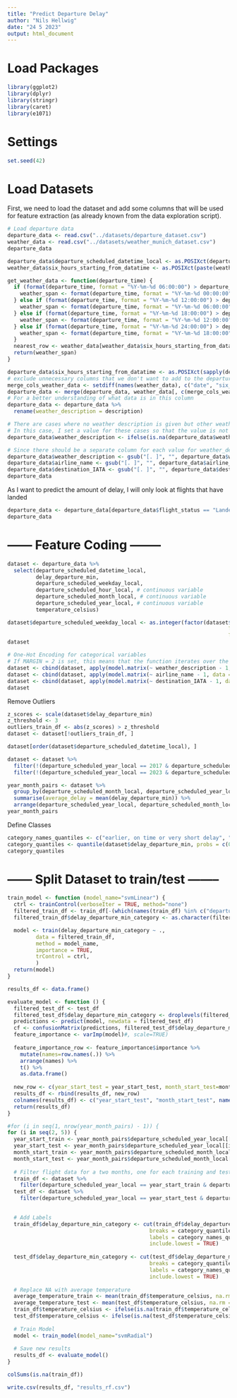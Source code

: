 ```yaml
---
title: "Predict Departure Delay"
author: "Nils Hellwig"
date: "24 5 2023"
output: html_document
---
```


# Load Packages

```r
library(ggplot2)
library(dplyr)
library(stringr)
library(caret)
library(e1071)
```

# Settings

```r
set.seed(42)
```

# Load Datasets

First, we need to load the dataset and add some columns that will be used for feature extraction (as already known from the data exploration script).

```r
# Load departure data
departure_data <- read.csv("../datasets/departure_dataset.csv")
weather_data <- read.csv("../datasets/weather_munich_dataset.csv")
departure_data
```

```r
departure_data$departure_scheduled_datetime_local <- as.POSIXct(departure_data$departure_scheduled_datetime_local)
weather_data$six_hours_starting_from_datatime <- as.POSIXct(paste(weather_data$date, weather_data$six_hours_starting_from))
```

```r
get_weather_data <- function(departure_time) {
  if (format(departure_time, format = "%Y-%m-%d 06:00:00") > departure_time) {
    weather_span <- format(departure_time, format = "%Y-%m-%d 00:00:00")
  } else if (format(departure_time, format = "%Y-%m-%d 12:00:00") > departure_time) {
    weather_span <- format(departure_time, format = "%Y-%m-%d 06:00:00")
  } else if (format(departure_time, format = "%Y-%m-%d 18:00:00") > departure_time) {
    weather_span <- format(departure_time, format = "%Y-%m-%d 12:00:00")
  } else if (format(departure_time, format = "%Y-%m-%d 24:00:00") > departure_time) {
    weather_span <- format(departure_time, format = "%Y-%m-%d 18:00:00")
  } 
  nearest_row <- weather_data[weather_data$six_hours_starting_from_datatime == weather_span,]
  return(weather_span)
}

departure_data$six_hours_starting_from_datatime <- as.POSIXct(sapply(departure_data$departure_scheduled_datetime_local, get_weather_data))
# exclude unnecessary columns that we don't want to add to the departure_data dataframe
merge_cols_weather_data <- setdiff(names(weather_data), c("date", "six_hours_starting_from"))
departure_data <- merge(departure_data, weather_data[, c(merge_cols_weather_data)], by.x = "six_hours_starting_from_datatime", by.y = "six_hours_starting_from_datatime", all.x = TRUE)
# For a better understanding of what data is in this column
departure_data <- departure_data %>%
  rename(weather_description = description)

# There are cases where no weather description is given but other weather data such as temperature is available. 
# In this case, I set a value for these cases so that the value is not NA but such cases get their own column for the one-hot encoding.
departure_data$weather_description <- ifelse(is.na(departure_data$weather_description), "Notspecified", departure_data$weather_description)

# Since there should be a separate column for each value for weather_description later, which then has its value as the column name, I remove all "." and spaces so that you can access the column name later using $ in R.
departure_data$weather_description <- gsub("[. ]", "", departure_data$weather_description)
departure_data$airline_name <- gsub("[. ]", "", departure_data$airline_name)
departure_data$destination_IATA <- gsub("[. ]", "", departure_data$destination_IATA)
departure_data
```

As I want to predict the amount of delay, I will only look at flights that have landed

```r
departure_data <- departure_data[departure_data$flight_status == "Landed", ]
departure_data
```

# ------ Feature Coding --------

```r
dataset <- departure_data %>%
  select(departure_scheduled_datetime_local,
         delay_departure_min,
         departure_scheduled_weekday_local,
         departure_scheduled_hour_local, # continuous variable
         departure_scheduled_month_local, # continuous variable 
         departure_scheduled_year_local, # continuous variable
         temperature_celsius)
```

```r
dataset$departure_scheduled_weekday_local <- as.integer(factor(dataset$departure_scheduled_weekday_local,
                                                                      levels = c("Monday", "Tuesday", "Wednesday", "Thursday", "Friday", "Saturday", "Sunday"),
                                                                      labels = 1:7))
dataset
```

```r
# One-Hot Encoding for categorical variables
# If MARGIN = 2 is set, this means that the function iterates over the columns of the matrix.
dataset <- cbind(dataset, apply(model.matrix(~ weather_description - 1, data = departure_data), 2, as.integer)) 
dataset <- cbind(dataset, apply(model.matrix(~ airline_name - 1, data = departure_data), 2, as.integer))
dataset <- cbind(dataset, apply(model.matrix(~ destination_IATA - 1, data = departure_data), 2, as.integer))
dataset
```

Remove Outliers

```r
z_scores <- scale(dataset$delay_departure_min)
z_threshold <- 3
outliers_train_df <- abs(z_scores) > z_threshold
dataset <- dataset[!outliers_train_df, ]
```

```r
dataset[order(dataset$departure_scheduled_datetime_local), ]
```

```r
dataset <- dataset %>%
  filter(!(departure_scheduled_year_local == 2017 & departure_scheduled_month_local == 9)) %>%
  filter(!(departure_scheduled_year_local == 2023 & departure_scheduled_month_local == 5))
```


```r
year_month_pairs <- dataset %>%
  group_by(departure_scheduled_month_local, departure_scheduled_year_local) %>%
  summarise(average_delay = mean(delay_departure_min)) %>%
  arrange(departure_scheduled_year_local, departure_scheduled_month_local)
year_month_pairs
```

Define Classes

```r
category_names_quantiles <- c("earlier, on time or very short delay", "long delay")
category_quantiles <- quantile(dataset$delay_departure_min, probs = c(0.0, 0.5, 1.0))
category_quantiles
```

# ------ Split Dataset to train/test --------

```r
train_model <- function (model_name="svmLinear") {
  ctrl <- trainControl(verboseIter = TRUE, method="none")
  filtered_train_df <- train_df[-(which(names(train_df) %in% c("departure_scheduled_datetime_local", "delay_departure_min")))]
  filtered_train_df$delay_departure_min_category <- as.character(filtered_train_df$delay_departure_min_category)

  model <- train(delay_departure_min_category ~ .,
         data = filtered_train_df,
         method = model_name,
         importance = TRUE,
         trControl = ctrl,
         )
  return(model)
}
```

```r
results_df <- data.frame()
```

```r
evaluate_model <- function () {
  filtered_test_df <- test_df
  filtered_test_df$delay_departure_min_category <- droplevels(filtered_test_df$delay_departure_min_category)
  predictions <- predict(model, newdata = filtered_test_df)
  cf <- confusionMatrix(predictions, filtered_test_df$delay_departure_min_category)
  feature_importance <- varImp(model)#, scale=TRUE)
  
  feature_importance_row <- feature_importance$importance %>% 
    mutate(names=row.names(.)) %>%
    arrange(names) %>%
    t() %>%
    as.data.frame()
  
  new_row <- c(year_start_test = year_start_test, month_start_test=month_start_test, cf$overall, cf$byClass, as.character(unlist(feature_importance_row["Overall", ]))) 
  results_df <- rbind(results_df, new_row)
  colnames(results_df) <- c("year_start_test", "month_start_test", names(cf$overall), names(cf$byClass), colnames(feature_importance_row))
  return(results_df)
}
```

```r
#for (i in seq(1, nrow(year_month_pairs) - 1)) {
for (i in seq(2, 5)) {
  year_start_train <- year_month_pairs$departure_scheduled_year_local[[i]]
  year_start_test <- year_month_pairs$departure_scheduled_year_local[[i+1]]
  month_start_train <- year_month_pairs$departure_scheduled_month_local[[i]]
  month_start_test <- year_month_pairs$departure_scheduled_month_local[[i+1]]
  
  # Filter flight data for a two months, one for each training and testing
  train_df <- dataset %>%
    filter(departure_scheduled_year_local == year_start_train & departure_scheduled_month_local == month_start_train)
  test_df <- dataset %>%
    filter(departure_scheduled_year_local == year_start_test & departure_scheduled_month_local == month_start_test)

  
  # Add Labels
  train_df$delay_departure_min_category <- cut(train_df$delay_departure_min, 
                                             breaks = category_quantiles, 
                                             labels = category_names_quantiles,
                                             include.lowest = TRUE)
  
  test_df$delay_departure_min_category <- cut(test_df$delay_departure_min, 
                                             breaks = category_quantiles, 
                                             labels = category_names_quantiles,
                                             include.lowest = TRUE) 
  
  # Replace NA with average temperature
  average_temperature_train <- mean(train_df$temperature_celsius, na.rm = TRUE)
  average_temperature_test <- mean(test_df$temperature_celsius, na.rm = TRUE)
  train_df$temperature_celsius <- ifelse(is.na(train_df$temperature_celsius), average_temperature_train, train_df$temperature_celsius)
  test_df$temperature_celsius <- ifelse(is.na(test_df$temperature_celsius), average_temperature_test, test_df$temperature_celsius)
  
  # Train Model
  model <- train_model(model_name="svmRadial")
  
  # Save new results
  results_df <- evaluate_model()
}
```

```r
colSums(is.na(train_df))
```


```r
write.csv(results_df, "results_rf.csv")
```
